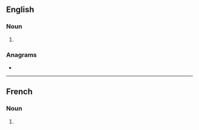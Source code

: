 ==English==

===Noun===
{{head|en|noun form}}

# {{plural of|en|aiglet}}

===Anagrams===
* {{anagrams|en|a=aegilst|Glasite|agilest|ligates|siltage}}

----

==French==

===Noun===
{{head|fr|noun plural form|g=m}}

# {{plural of|fr|aiglet}}